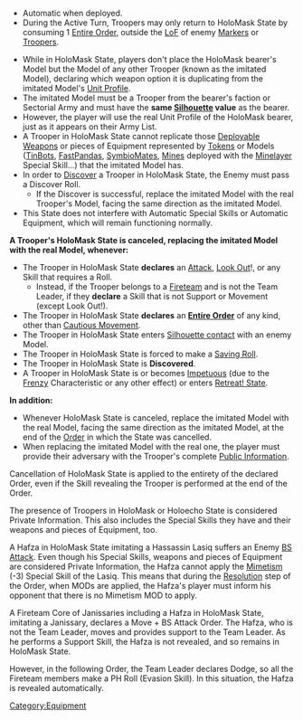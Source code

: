 {{section-game-states}}
{{section-equipment}}


{{n4only}}
{{n4list}}
{{skillbox |black| HOLOMASK | }}
{{activation}}
* Automatic when deployed.
* During the Active Turn, Troopers may only return to HoloMask State by consuming 1 [[Entire Order]], outside the [[LoF]] of enemy [[Markers]] or [[Troopers]].
{{effects}}
* While in HoloMask State, players don't place the HoloMask bearer's Model but the Model of any other Trooper (known as the imitated Model), declaring which weapon option it is duplicating from the imitated Model's [[Unit Profile]].
* The imitated Model must be a Trooper from the bearer's faction or Sectorial Army and must have the '''same [[Silhouette]] value''' as the bearer.
* However, the player will use the real Unit Profile of the HoloMask bearer, just as it appears on their Army List. 
* A Trooper in HoloMask State cannot replicate those [[Deployable Weapon]]s or pieces of Equipment represented by [[Tokens]] or Models ([[TinBot]]s, [[FastPanda]]s, [[SymbioMate]]s, [[Mines]] deployed with the [[Minelayer]] Special Skill...) that the imitated Model has.
* In order to [[Discover]] a Trooper in HoloMask State, the Enemy must pass a Discover Roll.
** If the Discover is successful, replace the imitated Model with the real Trooper's Model, facing the same direction as the imitated Model.
* This State does not interfere with Automatic Special Skills or Automatic Equipment, which will remain functioning normally.
{{cancellation}}
'''A Trooper's HoloMask State is canceled, replacing the imitated Model with the real Model, whenever:'''
* The Trooper in HoloMask State '''declares''' an [[Attack]], [[Look Out]]!, or any Skill that requires a Roll.
** Instead, if the Trooper belongs to a [[Fireteam]] and is not the Team Leader, if they '''declare''' a Skill that is not Support or Movement (except Look Out!).
* The Trooper in HoloMask State '''declares''' an '''[[Entire Order]]''' of any kind, other than [[Cautious Movement]].
* The Trooper in HoloMask State enters [[Silhouette contact]] with an enemy Model.
* The Trooper in HoloMask State is forced to make a [[Saving Roll]].
* The Trooper in HoloMask State is '''Discovered'''.
* A Trooper in HoloMask State is or becomes [[Impetuous]] (due to the [[Frenzy]] Characteristic or any other effect) or enters [[Retreat! State]].
'''In addition:'''
* Whenever HoloMask State is canceled, replace the imitated Model with the real Model, facing the same direction as the imitated Model, at the end of the [[Order]] in which the State was cancelled.
* When replacing the imitated Model with the real one, the player must provide their adversary with the Trooper's complete [[Public Information]].


{{important-start}}
Cancellation of  HoloMask State is applied to the entirety of the declared Order, even if the Skill revealing the Trooper is performed at the end of the Order. 
{{important-end}}


{{important-start}}
The presence of Troopers in HoloMask or Holoecho State is considered Private Information. This also includes the Special Skills they have and their weapons and pieces of Equipment, too.
{{important-end}}


{{greybox-start | Holomask and Private Information Example }}
A Hafza in HoloMask State imitating a Hassassin Lasiq suffers an Enemy [[BS Attack]]. Even though his Special Skills, weapons and pieces of Equipment are considered Private Information, the Hafza cannot apply the [[Mimetism]] (-3) Special Skill of the Lasiq. This means that during the [[Resolution]] step of the Order, when MODs are applied, the Hafza's player must inform his opponent that there is no Mimetism MOD to apply.{{greybox-end}}


{{greybox-start | Holomask and Fireteam Example }}
A Fireteam Core of Janissaries including a Hafza in HoloMask State, imitating a Janissary, declares a Move + BS Attack Order. The Hafza, who is not the Team Leader, moves and provides support to the Team Leader. As he performs a Support Skill, the Hafza is not revealed, and so remains in HoloMask State.

However, in the following Order, the Team Leader declares Dodge, so all the Fireteam members make a PH Roll (Evasion Skill). In this situation, the Hafza is revealed automatically.
{{greybox-end}}


{{n4end}}



[[Category:Equipment]]